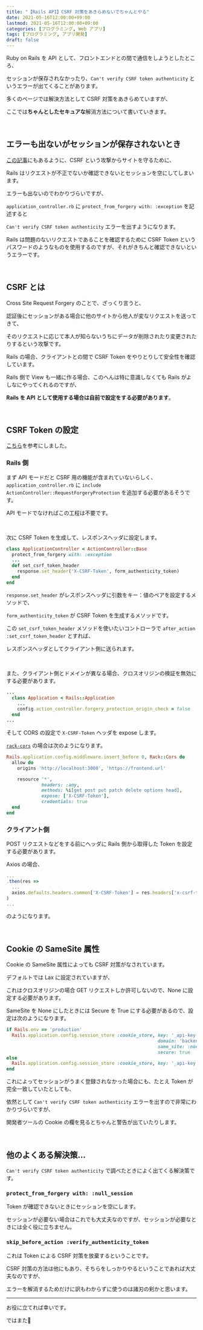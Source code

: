 ```yaml
---
title: "【Rails API】CSRF 対策をあきらめないでちゃんとやる"
date: 2021-05-16T12:00:00+09:00
lastmod: 2021-05-16T12:00:00+09:00
categories: [プログラミング, Web アプリ]
tags: [プログラミング, アプリ開発]
draft: false
---
```


Ruby on Rails を API として、フロントエンドとの間で通信をしようとしたところ、

セッションが保存されなかったり、`Can't verify CSRF token authenticity` というエラーが出てくることがあります。

多くのページでは解決方法として CSRF 対策をあきらめていますが、

<!--more-->

ここでは**ちゃんとしたセキュアな**解消方法について書いていきます。

<br/>

## エラーも出ないがセッションが保存されないとき

[この記事](https://qiita.com/take_webengineer/items/ddaf21366b68008ada3d)にもあるように、CSRF という攻撃からサイトを守るために、

Rails はリクエストが不正でないか確認できないとセッションを空にしてしまいます。

エラーも出ないのでわかりづらいですが、

`application_controller.rb` に `protect_from_forgery with: :exception` を記述すると

`Can't verify CSRF token authenticity` エラーを出すようになります。

Rails は問題のないリクエストであることを確認するために CSRF Token というパスワードのようなものを使用するのですが、それがきちんと確認できないというエラーです。

<br/>

## CSRF とは

Cross Site Request Forgery のことで、ざっくり言うと、

認証後にセッションがある場合に他のサイトから他人が変なリクエストを送ってきて、

そのリクエストに応じて本人が知らないうちにデータが削除されたり変更されたりするという攻撃です。

Rails の場合、クライアントとの間で CSRF Token をやりとりして安全性を確認しています。

Rails 側で View も一緒に作る場合、このへんは特に意識しなくても Rails がよしなにやってくれるのですが、

**Rails を API として使用する場合は自前で設定をする必要があります**。

<br/>

## CSRF Token の設定

[こちら](https://kappaz.hatenablog.com/entry/2020/08/17/141127)を参考にしました。

### Rails 側

まず API モードだと CSRF 用の機能が含まれていないらしく、`application_controller.rb` に `include ActionController::RequestForgeryProtection` を追加する必要があるそうです。

API モードでなければこの工程は不要です。

<br/>

次に CSRF Token を生成して、レスポンスヘッダに設定します。

```ruby {name="application_controller.rb"}
class ApplicationController < ActionController::Base
  protect_from_forgery with: :exception
  ...
  def set_csrf_token_header
    response.set_header('X-CSRF-Token', form_authenticity_token)
  end
end
```

`response.set_header` がレスポンスヘッダに引数をキー：値のペアを設定するメソッドで、

`form_authenticity_token` が CSRF Token を生成するメソッドです。

この `set_csrf_token_header` メソッドを使いたいコントローラで `after_action :set_csrf_token_header` とすれば、

レスポンスヘッダとしてクライアント側に送られます。

<br/>

また、クライアント側とドメインが異なる場合、クロスオリジンの検証を無効にする必要があります。

```ruby {name="config/application.rb", hl_lines=[4]}
...
  class Application < Rails::Application
    ...
    config.action_controller.forgery_protection_origin_check = false
  end
...
```

そして CORS の設定で `X-CSRF-Token` ヘッダを expose します。

[`rack-cors`](https://github.com/cyu/rack-cors) の場合は次のようになります。

```ruby {name="config/initializers/cors.rb", hl_lines=[8]}
Rails.application.config.middleware.insert_before 0, Rack::Cors do
  allow do
    origins 'http://localhost:3000', 'https://frontend.url'

    resource '*',
             headers: :any,
             methods: %i[get post put patch delete options head],
             expose: ['X-CSRF-Token'],
             credentials: true
  end
end
```


### クライアント側

POST リクエストなどをする前にヘッダに Rails 側から取得した Token を設定する必要があります。

Axios の場合、

```js {hl_lines=[4]}
...
.then(res =>
  ...
  axios.defaults.headers.common['X-CSRF-Token'] = res.headers['x-csrf-token'];
)
...
```

のようになります。

<br/>

## Cookie の SameSite 属性

Cookie の SameSite 属性によっても CSRF 対策がなされています。

デフォルトでは Lax に設定されていますが、

これはクロスオリジンの場合 GET リクエストしか許可しないので、None に設定する必要があります。

SameSite を None にしたときには Secure を True にする必要があるので、設定は次のようになります。

```ruby {name="config/initializers/session_store.rb", hl_lines=["4-5"]}
if Rails.env == 'production'
  Rails.application.config.session_store :cookie_store, key: '_api-key',
                                                        domain: 'backend.url',
                                                        same_site: :none,
                                                        secure: true
else
  Rails.application.config.session_store :cookie_store, key: '_api-key'
end
```

これによってセッションがうまく登録されなかった場合にも、たとえ Token が完全一致していたとしても、

依然として `Can't verify CSRF token authenticity` エラーを出すので非常にわかりづらいですが、

開発者ツールの Cookie の欄を見るとちゃんと警告が出ていたりします。

<br/>

## 他のよくある解決策…

`Can't verify CSRF token authenticity` で調べたときによく出てくる解決策です。

### `protect_from_forgery with: :null_session`

Token が確認できないときにセッションを空にします。

セッションが必要ない場合はこれでも大丈夫なのですが、セッションが必要なときには全く役に立ちません。

### `skip_before_action :verify_authenticity_token`

これは Token による CSRF 対策を放棄するということです。

CSRF 対策の方法は他にもあり、そちらをしっかりやるということであれば大丈夫なのですが、

エラーを解消するためだけに訳もわからずに使うのは諸刃の剣かと思います。

---

お役に立てれば幸いです。

ではまた👋
